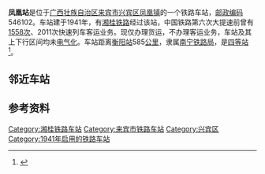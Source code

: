 {{noteTA
|1=zh-cn:始发车次; zh-hk:列車班次;
|2=zh-cn:车次; zh-hk:班次;
}}
{{Infobox China railway station
|车站名称 = 凤凰站
|图片 = 
|图片介绍 = 
|其他名称 = 
|车站拼音 = Fenghuang
|英文名称 = Fenghuang Railway Station
|车站代码 = 36335<ref>{{cite book|title=中华人民共和国铁路车站代码（GB/T 10302-2010）|publisher=中国标准出版社|year=2010|isbn=155066140495|ignore-isbn-error=true|pages=10}}</ref>
|电报码 = 
|拼音码 = 
|车站地址 = [[广西壮族自治区|广西壮族自治区]][[来宾市|来宾市]]
|归属 = [[南宁铁路局|南宁铁路局]]
|线路 = [[湘桂铁路|湘桂铁路]]
|车站等级 = [[四等站_(中铁)|四等站]]
}}
'''凤凰站'''是位于[[广西壮族自治区|广西壮族自治区]][[来宾市|来宾市]][[兴宾区|兴宾区]][[凤凰镇_(来宾市)|凤凰镇]]的一个铁路车站，[[邮政编码|邮政编码]]546102。车站建于1941年，有[[湘桂铁路|湘桂铁路]]经过该站，中国铁路第六次大提速前曾有[[K1558/1555、K1556/1557次列车|1558次]]、2011次快速列车客运业务。现仅办理货运，不办理客运业务，车站及其上下行区间均未[[电气化|电气化]]。车站距离[[衡阳站|衡阳站]]585[[公里|公里]]，隶属[[南宁铁路局|南宁铁路局]]，是[[四等站_(中铁)|四等站]]<ref>{{Cite book|title=中国铁路站名词典|last=孙本祥主编|first=|publisher=北京：[[中国铁道出版社|中国铁道出版社]]|year=2003.04|isbn=7-113-03941-3|location=|pages=480}}</ref>。

== 邻近车站 ==
{{start rail box|[[中国铁路|中国铁路]]}}
{{s-inop|[[佳田站|佳田站]]|{{站|衡阳}}方向}}
{{s-line|[[湘桂铁路|湘桂铁路]]<br />凤凰站}}
{{s-inop|[[维都站|维都站]]|{{站|隘口}}方向}}
{{end box}}

== 参考资料 ==
{{reflist}}

{{湘桂铁路}}

[[Category:湘桂铁路车站|Category:湘桂铁路车站]]
[[Category:来宾市铁路车站|Category:来宾市铁路车站]]
[[Category:兴宾区|Category:兴宾区]]
[[Category:1941年启用的铁路车站|Category:1941年启用的铁路车站]]


{{铁路车站小作品}}
{{广西小作品}}